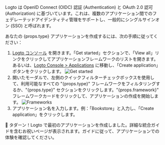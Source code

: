 Logto は OpenID Connect (OIDC) 認証 (Authentication) と OAuth 2.0 認可 (Authorization) に基づいています。これは、複数のアプリケーション間でのフェデレーテッドアイデンティティ管理をサポートし、一般的にシングルサインオン (SSO) と呼ばれます。

あなたの {props.type} アプリケーションを作成するには、次の手順に従ってください：

1. [Logto コンソール](https://cloud.logto.io) を開きます。「Get started」セクションで、「View all」リンクをクリックしてアプリケーションフレームワークのリストを開きます。あるいは、[Logto Console > Applications](https://cloud.logto.io/to/applications) に移動し、「Create application」ボタンをクリックします。
   <img src="/img/tutorial/get-started.png" alt="Get started" />
2. 開いたモーダルで、左側のクイックフィルターチェックボックスを使用して、利用可能なすべての "{props.type}" フレームワークをフィルタリングするか、"{props.type}" セクションをクリックします。"{props.framework}" フレームワークカードをクリックして、アプリケーションの作成を開始します。
   <img src="/img/tutorial/framework-list.png" alt="Frameworks" />
3. アプリケーション名を入力します。例：「Bookstore」と入力し、「Create application」をクリックします。

🎉 タダーン！Logto で最初のアプリケーションを作成しました。詳細な統合ガイドを含むお祝いページが表示されます。ガイドに従って、アプリケーションでの体験を確認してください。
